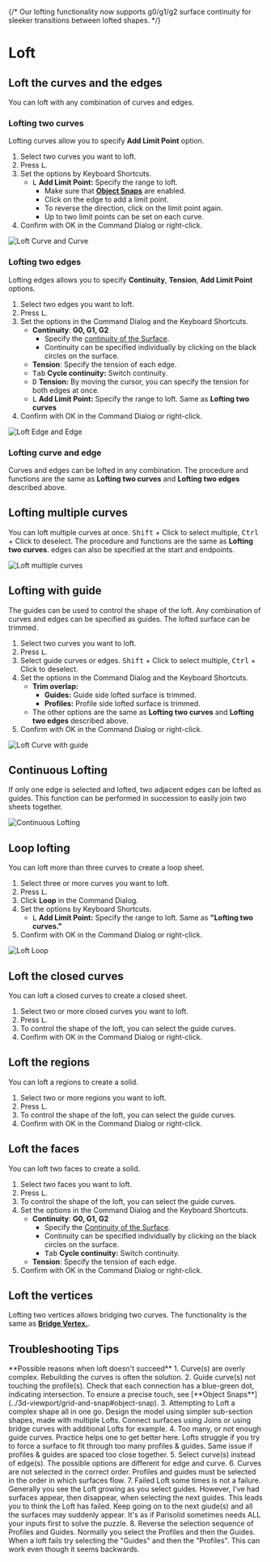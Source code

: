 
{/* 
Our lofting functionality now supports g0/g1/g2 surface continuity for sleeker transitions between lofted shapes.
 */}

<Reference shortcut="L" command="Loft" button="" />

# Loft

## Loft the curves and the edges

You can loft with any combination of curves and edges. 

### Lofting two curves

Lofting curves allow you to specify **Add Limit Point** option.

1. Select two curves you want to loft.
2. Press <kbd>L</kbd>.
3. Set the options by Keyboard Shortcuts.
    - <kbd>L</kbd> **Add Limit Point:** Specify the range to loft.
        - Make sure that [**Object Snaps**](../3d-viewport/grid-and-snap#object-snap) are enabled.
        - Click on the edge to add a limit point.
        - To reverse the direction, click on the limit point again.
        - Up to two limit points can be set on each curve.
4. Confirm with OK in the Command Dialog or right-click.

![Loft Curve and Curve](/img/loft-curve-and-curve.gif)

### Lofting two edges

Lofting edges allows you to specify **Continuity**, **Tension**, **Add Limit Point** options.

1. Select two edges you want to loft.
2. Press <kbd>L</kbd>.
3. Set the options in the Command Dialog and the Keyboard Shortcuts.
    - **Continuity**: **G0, G1, G2** 
        - Specify the [continuity of the Surface](../cad-essentials/continuity-curve-and-surface).
        - Continuity can be specified individually by clicking on the black circles on the surface.
    - **Tension**: Specify the tension of each edge.
    - <kbd>Tab</kbd> **Cycle continuity:** Switch continuity.
    - <kbd>D</kbd> **Tension:** By moving the cursor, you can specify the tension for both edges at once.
    - <kbd>L</kbd> **Add Limit Point:** Specify the range to loft. Same as **Lofting two curves**
4. Confirm with OK in the Command Dialog or right-click.

![Loft Edge and Edge](/img/loft-edge-and-edge.gif)

### Lofting curve and edge

Curves and edges can be lofted in any combination. The procedure and functions are the same as **Lofting two curves** and **Lofting two edges** described above. 

## Lofting multiple curves

You can loft multiple curves at once. <kbd>Shift</kbd> + Click to select multiple, <kbd>Ctrl</kbd> + Click to deselect. The procedure and functions are the same as **Lofting two curves**. edges can also be specified at the start and endpoints.

![Loft multiple curves](/img/loft-multiple-curves.gif)

## Lofting with guide

The guides can be used to control the shape of the loft.  Any combination of curves and edges can be specified as guides. The lofted surface can be trimmed.

1. Select two curves you want to loft.
2. Press <kbd>L</kbd>.
3. Select guide curves or edges. <kbd>Shift</kbd> + Click to select multiple, <kbd>Ctrl</kbd> + Click to deselect. 
4. Set the options in the Command Dialog and the Keyboard Shortcuts.
    - **Trim overlap:**
        - **Guides:** Guide side lofted surface is trimmed.
        - **Profiles:** Profile side lofted surface is trimmed.
    - The other options are the same as **Lofting two curves** and **Lofting two edges** described above.
5. Confirm with OK in the Command Dialog or right-click.

![Loft Curve with guide](/img/loft-curve-with-guide.gif)

## Continuous Lofting

If only one edge is selected and lofted, two adjacent edges can be lofted as guides. This function can be performed in succession to easily join two sheets together.

![Continuous Lofting](/img/loft-continuous.gif)

## Loop lofting

You can loft more than three curves to create a loop sheet.

1. Select three or more curves you want to loft.
2. Press <kbd>L</kbd>.
3. Click **Loop** in the Command Dialog.
4. Set the options by Keyboard Shortcuts.
    - <kbd>L</kbd> **Add Limit Point:** Specify the range to loft. Same as **"Lofting two curves."**
4. Confirm with OK in the Command Dialog or right-click.

![Loft Loop](/img/loft-loop.gif)

## Loft the closed curves

You can loft a closed curves to create a closed sheet.  

1. Select two or more closed curves you want to loft.
2. Press <kbd>L</kbd>.
3. To control the shape of the loft, you can select the guide curves.  
4. Confirm with OK in the Command Dialog or right-click.

## Loft the regions

You can loft a regions to create a solid.

1. Select two or more regions you want to loft.
2. Press <kbd>L</kbd>.
3. To control the shape of the loft, you can select the guide curves.  
4. Confirm with OK in the Command Dialog or right-click.

## Loft the faces

You can loft two faces to create a solid.

1. Select two faces you want to loft.
2. Press <kbd>L</kbd>.
3. To control the shape of the loft, you can select the guide curves.  
4. Set the options in the Command Dialog and the Keyboard Shortcuts.
    - **Continuity**: **G0, G1, G2** 
        - Specify the [Continuity of the Surface](../cad-essentials/continuity-curve-and-surface).
        - Continuity can be specified individually by clicking on the black circles on the surface.
        - <kbd>Tab</kbd> **Cycle continuity:** Switch continuity.
    - **Tension**: Specify the tension of each edge.
4. Confirm with OK in the Command Dialog or right-click.

## Loft the vertices

Lofting two vertices allows bridging two curves. The functionality is the same as [**Bridge Vertex.**](../sketch/bridge#bridge-vertex).

## Troubleshooting Tips

<Callout type="info" emoji="💡">
**Possible reasons when loft doesn't succeed**
1. Curve(s) are overly complex.  Rebuilding the curves is often the solution.
2. Guide curve(s) not touching the profile(s).  Check that each connection has a blue-green dot, indicating intersection.  To ensure a precise touch, see [**Object Snaps**](../3d-viewport/grid-and-snap#object-snap).
3. Attempting to Loft a complex shape all in one go.  Design the model using simpler sub-section shapes, made with multiple Lofts. Connect surfaces using Joins or using bridge curves with additional Lofts for example.
4. Too many, or not enough guide curves. Practice helps one to get better here.  Lofts struggle if you try to force a surface to fit through too many profiles & guides. Same issue if profiles & guides are spaced too close together.
5. Select curve(s) instead of edge(s). The possible options are different for edge and curve. 
6. Curves are not selected in the correct order. Profiles and guides must be selected in the order in which surfaces flow.
7. Failed Loft some times is not a failure.  Generally you see the Loft growing as you select guides. However, I've had surfaces appear, then disappear, when selecting the next guides.  This leads you to think the Loft has failed. Keep going on to the next giude(s) and all the surfaces may suddenly appear.  It's as if Parisolid sometimes needs ALL your inputs first to solve the puzzle.
8. Reverse the selection sequence of Profiles and Guides.  Normally you select the Profiles and then the Guides.  When a loft fails try selecting the "Guides" and then the "Profiles".  This can work even though it seems backwards.
</Callout>



